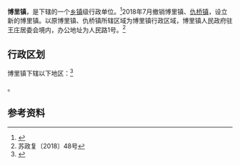 {{中国乡级行政区|32/08/03/110/000}}

'''博里镇'''，是{{PRC admin/fullname|32/08/03/110/000|3}}下辖的一个[[乡镇|乡镇]]级行政单位。<ref>{{PRC admin/ref sgc|{{PRC admin/parent|32/08/03/110/000}}}}</ref>2018年7月撤销博里镇、[[仇桥镇|仇桥镇]]，设立新的博里镇。以原博里镇、仇桥镇所辖区域为博里镇行政区域，博里镇人民政府驻王庄居委会境内，办公地址为人民路1号。<ref>苏政复〔2018〕48号</ref>

== 行政区划 ==

博里镇下辖以下地区：<ref>{{PRC admin/ref sgc|32/08/03/110/000}}</ref>

{{PRC admin/children|32/08/03/110/000}}。

== 参考资料 ==

{{reflist}}

{{行政区划小作品}}
{{PRC admin/navcat|32/08/03/110/000}}